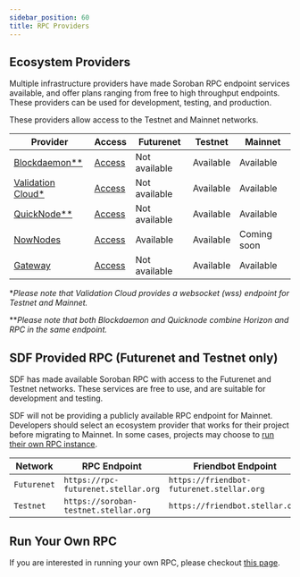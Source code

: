 ```yaml
---
sidebar_position: 60
title: RPC Providers
---
```


## Ecosystem Providers

Multiple infrastructure providers have made Soroban RPC endpoint services available, and offer plans ranging from free to high throughput endpoints. These providers can be used for development, testing, and production.

These providers allow access to the Testnet and Mainnet networks.

| Provider                                                                           | Access                                              | Futurenet     | Testnet   | Mainnet     |
| ---------------------------------------------------------------------------------- | --------------------------------------------------- | ------------- | --------- | ----------- |
| [Blockdaemon\**](https://docs.blockdaemon.com/reference/how-to-access-soroban-api) | [Access](https://www.blockdaemon.com/apply/soroban) | Not available | Available | Available   |
| [Validation Cloud\*](https://validationcloud.io/)                                  | [Access](https://app.validationcloud.io/)           | Not available | Available | Available   |
| [QuickNode\**](https://www.quicknode.com/docs/stellar)                             | [Access](https://www.quicknode.com/chains/stellar) | Not available | Available | Available   |
| [NowNodes](https://nownodes.io/nodes/stellar-xlm)                                  | [Access](https://nownodes.io/nodes/stellar-xlm)     | Available     | Available | Coming soon |
| [Gateway](https://gateway.fm/)                                                     | [Access](https://gateway.fm/public-rpc/)            | Not available | Available | Available   |

\*_Please note that Validation Cloud provides a websocket (wss) endpoint for
Testnet and Mainnet._

\**_Please note that both Blockdaemon and Quicknode combine Horizon and RPC in the same endpoint._

## SDF Provided RPC (Futurenet and Testnet only)

SDF has made available Soroban RPC with access to the Futurenet and Testnet networks. These services are free to use, and are suitable for development and testing.

SDF will not be providing a publicly available RPC endpoint for Mainnet. Developers should select an ecosystem provider that works for their project before migrating to Mainnet. In some cases, projects may choose to [run their own RPC instance](./admin-guide.mdx).

| Network     | RPC Endpoint                          | Friendbot Endpoint                        | Provider                      |
| ----------- | ------------------------------------- | ----------------------------------------- | ----------------------------- |
| `Futurenet` | `https://rpc-futurenet.stellar.org`   | `https://friendbot-futurenet.stellar.org` | [SDF](http://www.stellar.org) |
| `Testnet`   | `https://soroban-testnet.stellar.org` | `https://friendbot.stellar.org`           | [SDF](http://www.stellar.org) |

## Run Your Own RPC

If you are interested in running your own RPC, please checkout
[this page](./admin-guide.mdx).
